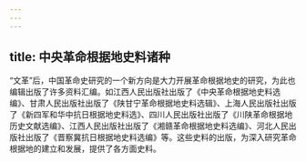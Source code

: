 ```yaml
---
---
---
```

title: 中央革命根据地史料诸种
---



“文革”后，中国革命史研究的一个新方向是大力开展革命根据地史的研究，为此也编辑出版了许多资料汇编。如江西人民出版社出版了《中央革命根据地史料选编》、甘肃人民出版社出版了《陕甘宁革命根据地史料选辑》、上海人民出版社出版了《新四军和华中抗日根据地史料选》、四川人民出版社出版了《川陕革命根据地历史文献选编》、江西人民出版社出版了《湘赣革命根据地史料选编》、河北人民出版社出版了《晋察冀抗日根据地史料选编》等。这些史料的出版，为深入研究革命根据地的建立和发展，提供了各方面史料。